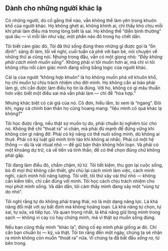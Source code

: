 ## Dành cho những người khác lạ

Có những người, dù cố gắng thế nào, vẫn không thể làm yên trong khuôn khổ của người khác.
Họ không ghét ai, không khinh ai, chỉ thấy khó chịu mỗi khi phải làm điều mà trong lòng biết là sai.
Họ không thể “diễn bình thường” quá lâu — vì mỗi lần như vậy, một phần nào đó trong họ chết dần.

Tôi biết cảm giác đó.
Tôi đã thử sống đúng theo những gì được gọi là “ổn định”: sáng đi làm, tối về nghỉ, cuối tuần cà phê với bạn bè, nói chuyện về những thứ ai cũng nói.
Nhưng trong đầu, vẫn có một giọng nhỏ: *“Đây không phải cách mình muốn sống”*.
Không phải vì tôi muốn hơn ai, mà chỉ vì tôi không chịu nổi cảm giác mình đang sống bằng logic của người khác.

Cái lạ của người “không hợp khuôn” là họ không muốn phá vỡ khuôn khổ, họ chỉ muốn tự chịu trách nhiệm cho đời mình.
Họ không cần ai bảo phải làm gì, chỉ cần được làm điều họ tin là đúng.
Với họ, không có gì mâu thuẫn hơn việc biết một điều sai mà vẫn phải làm — chỉ để “hòa hợp.”

Nhưng khác biệt có cái giá của nó.
Cô đơn, hiểu lầm, bị xem là “ngang”.
Đôi khi, ngay cả chính bản thân họ cũng hoang mang: "liệu mình có quá khác lạ không?"

Tôi học được rằng, nếu thật sự muốn tự do, phải chuẩn bị nghiêm túc cho nó.
Không thể chỉ “thoát ra” vì chán, mà phải đủ mạnh để đứng vững khi không còn gì nâng đỡ.
Phải có kỹ năng có thể nuôi sống mình, dù không ai thuê.
Phải có kỷ luật giữ mình tỉnh táo khi không ai nhắc.
Phải có một hệ thống — dù là vài ritual nhỏ — để giữ bản thân không hỗn loạn.
Và phải có một khoảng dự trữ, cả về tiền và tinh thần, để có thể chọn đúng chứ không phải gấp.

Tôi đang làm điều đó, chầm chậm, từ từ.
Tôi tiết kiệm, thu gọn lại cuộc sống, bỏ đi mọi thứ không cần thiết, ghi chú lại cách mình làm việc, cách mình nghỉ, cách mình hồi năng lượng.
Tôi viết, tôi thử xây vài thứ nhỏ — không cần kiếm tiền, chỉ cần đúng với mình.
Tôi học cách chịu trách nhiệm cho mọi phút mình sống.
Và dần dần, tôi cảm thấy mình đang xây một “vùng tự do nhỏ”.

Tôi nghĩ rằng tự do không phải trạng thái, nó là một dạng năng lực.
Là khả năng đối mặt với sự bất định mà không hoảng loạn.
Là khả năng tự chọn, tự sai, tự sửa, và tiếp tục.
Và quan trọng nhất, là khả năng giữ lòng mình trong sạch — không vì cay cú hay chứng minh, mà vì thật sự muốn sống đúng.

Nếu bạn cũng thấy mình "khác lạ", đừng cố ép mình phải giống ai đó.
Chỉ cần bạn chuẩn bị — kỹ, và thật.
Tôi tin rằng đến một ngày, chúng ta sẽ nhận ra mình không còn muốn “thoát ra” nữa.
Vì chúng ta đã bắt đầu *sống ra*, từ bên trong.
